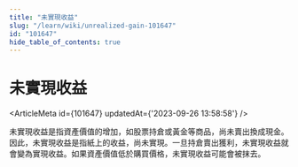 ```yaml
---
title: "未實現收益"
slug: "/learn/wiki/unrealized-gain-101647"
id: "101647"
hide_table_of_contents: true
---
```



# 未實現收益

<ArticleMeta id={101647} updatedAt={'2023-09-26 13:58:58'} />
<div className='border-solid border-b border-t-0 my-4 border-[var(--ifm-color-gray-300)]' />

未實現收益是指資產價值的增加，如股票持倉或黃金等商品，尚未賣出換成現金。因此，未實現收益是指紙上的收益，尚未實現。一旦持倉賣出獲利，未實現收益就會變為實現收益。如果資產價值低於購買價格，未實現收益可能會被抹去。

